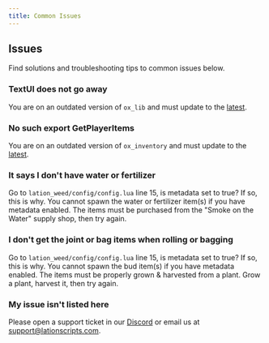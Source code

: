 ```yaml
---
title: Common Issues
---
```


## Issues
Find solutions and troubleshooting tips to common issues below.

### TextUI does not go away
You are on an outdated version of ```ox_lib``` and must update to the [latest](https://github.com/overextended/ox_lib/releases/latest).

### No such export GetPlayerItems
You are on an outdated version of ```ox_inventory``` and must update to the [latest](https://github.com/overextended/ox_inventory/releases/latest).

### It says I don't have water or fertilizer
Go to ```lation_weed/config/config.lua``` line 15, is metadata set to true? If so, this is why. You cannot spawn the water or fertilizer item(s)
if you have metadata enabled. The items must be purchased from the "Smoke on the Water" supply shop, then try again.

### I don't get the joint or bag items when rolling or bagging
Go to ```lation_weed/config/config.lua``` line 15, is metadata set to true? If so, this is why. You cannot spawn the bud item(s) if you 
have metadata enabled. The items must be properly grown & harvested from a plant. Grow a plant, harvest it, then try again.

### My issue isn't listed here
Please open a support ticket in our [Discord](https://discord.gg/9EbY4nM5uu) or email us at support@lationscripts.com.
